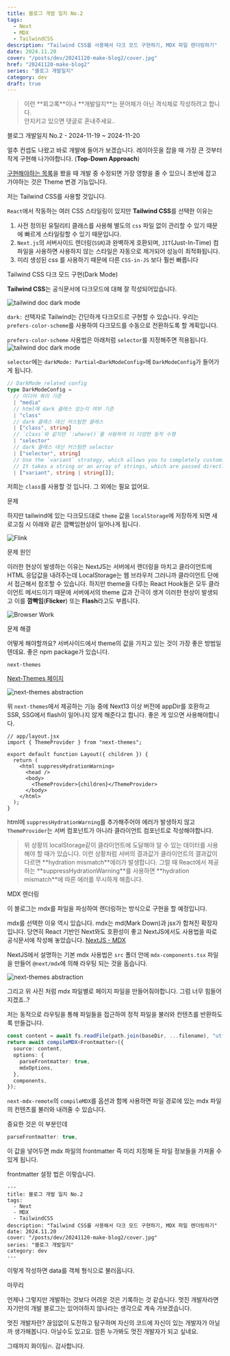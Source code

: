 ```yaml
---
title: 블로그 개발 일지 No.2
tags:
  - Next
  - MDX
  - TailwindCSS
description: "Tailwind CSS를 사용해서 다크 모드 구현하기, MDX 파일 렌더링하기"
date: 2024.11.20
cover: "/posts/dev/20241120-make-blog2/cover.jpg"
href: "20241120-make-blog2"
series: "블로그 개발일지"
category: dev
draft: true
---
```


<Blockquote type="warn">
  이런 **회고록**이나 **개발일지**는 문어체가 아닌 격식체로 작성하려고 합니다.
  <br /> 안지키고 있으면 댓글로 혼내주세요..
</Blockquote>

<Heading type="h2">블로그 개발일지 No.2 - 2024-11-19 ~ 2024-11-20</Heading>

얼추 컨셉도 나왔고 바로 개발에 들어가 보겠습니다.
레이아웃을 잡을 때 가장 큰 것부터 작게 구현해 나가야합니다. (**Top-Down Approach**)

[구현해야하는 목록](/post/dev/20241115-make-blog#구현할-기능)을 봤을 때 개발 중 수정되면 가장 영향을 줄 수 있으니 초반에 잡고 가야하는 것은 Theme 변경 기능입니다.

<Heading type="h3">저는 Tailwind CSS를 사용할 것입니다.</Heading>

`React`에서 작동하는 여러 CSS 스타일링이 있지만 **Tailwind CSS**를 선택한 이유는

1. 사전 정의된 유틸리티 클래스를 사용해 별도의 `css` 파일 없이 관리할 수 있기 때문에 빠르게 스타일링할 수 있기 때문입니다.
2. `Next.js`의 서버사이드 렌더링(`SSR`)과 완벽하게 호환되며, `JIT`(Just-In-Time) 컴파일을 사용하면 사용하지 않는 스타일은 자동으로 제거되어 성능이 최적화됩니다.
3. 미리 생성된 css 를 사용하기 때문에 다른 `CSS-in-JS` 보다 훨씬 빠릅니다

<Heading type="h3">Tailwind CSS 다크 모드 구현(Dark Mode)</Heading>

**Tailwind CSS**는 공식문서에 다크모드에 대해 잘 작성되어있습니다.

![tailwind doc dark mode](/posts/dev/20241120-make-blog2/1.png)

`dark:` 선택자로 Tailwind는 간단하게 다크모드르 구현할 수 있습니다.
우리는 `prefers-color-scheme`를 사용하여 다크모드를 수동으로 전환하도록 할 계획입니다.

`prefers-color-scheme` 사용법은 아래처럼 `selector`를 지정해주면 적용됩니다.
![tailwind doc dark mode](/posts/dev/20241120-make-blog2/2.png)

`selector`에는 `darkMode: Partial<DarkModeConfig>`에 `DarkModeConfig`가 들어가게 됩니다.

```ts
// DarkMode related config
type DarkModeConfig =
  // 미디어 쿼리 기준
  | "media"
  // html에 dark 클래스 있는지 여부 기준
  | "class"
  // dark 클래스 대신 커스텀한 클래스
  | ["class", string]
  // `class`와 같지만 `:where()`를 사용하여 더 다양한 동작 수행
  | "selector"
  // dark 클래스 대신 커스텀한 selector
  | ["selector", string]
  // Use the `variant` strategy, which allows you to completely customize the selector
  // It takes a string or an array of strings, which are passed directly to `addVariant()`
  | ["variant", string | string[]];
```

저희는 `class`를 사용할 것 입니다. 그 외에는 필요 없어요.

<Heading type="h4">문제</Heading>

하지만 tailwind에 있는 다크모드대로 `theme` 값을 `localStorage`에 저장하게 되면 새로고침 시 아래와 같은 깜빡임현상이 일어나게 됩니다.

![Flink](/posts/dev/20241120-make-blog2/3.gif)

<Heading type="h4">문제 원인</Heading>

이러한 현상이 발생하는 이유는 NextJS는 서버에서 랜더링을 마치고 클라이언트에 HTML 응답값을 내려주는데
LocalStorage는 웹 브라우저 그러니까 클라이언트 단에서 접근해서 참조할 수 있습니다.
하지만 theme을 다루는 React Hook들은 모두 클라이언트 메서드이기 때문에 서버에서의 theme 값과 간극이 생겨 이러한 현상이 발생되고
이를 **깜빡임**(**Flicker**) 또는 **Flash**라고도 부릅니다.

![Browser Work](/posts/dev/20241120-make-blog2/4.png)

<Heading type="h4">문제 해결</Heading>

어떻게 해야할까요? 서버사이드에서 theme의 값을 가지고 있는 것이 가장 좋은 방법일텐데요.
좋은 npm package가 있습니다.

`next-themes`

[Next-Themes 페이지](https://github.com/pacocoursey/next-themes)

![next-themes abstraction](/posts/dev/20241120-make-blog2/5.png)

위 `next-themes`에서 제공하는 기능 중에 Next13 이상 버전에 appDir를 호환하고
SSR, SSG에서 flash이 일어나지 않게 해준다고 합니다.
좋은 게 있으면 사용해야합니다.

```tsx
// app/layout.jsx
import { ThemeProvider } from "next-themes";

export default function Layout({ children }) {
  return (
    <html suppressHydrationWarning>
      <head />
      <body>
        <ThemeProvider>{children}</ThemeProvider>
      </body>
    </html>
  );
}
```

html에 `suppressHydrationWarning`를 추가해주어야 에러가 발생하지 않고
`ThemeProvider`는 서버 컴포넌트가 아니라 클라이언트 컴포넌트로 작성해야합니다.

<Blockquote type="error">
  위 상황의 localStorage같이 클라이언트에 도달해야 알 수 있는 데이터를 사용해야
  할 때가 있습니다. 이런 상황처럼 서버의 결과값가 클라이언트의 결과값이 다르면
  **hydration mismatch**에러가 발생합니다. 그럴 때 React에서 제공하는
  **suppressHydrationWarning**를 사용하면 **hydration mismatch**에 따른 에러를
  무시하게 해줍니다.
</Blockquote>

<Heading type="h3">MDX 렌더링 </Heading>

이 블로그는 mdx를 파일을 파싱하여 랜더링하는 방식으로 구현을 할 예정입니다.

mdx를 선택한 이유 역시 있습니다.
mdx는 md(Mark Down)과 jsx가 합쳐진 확장자입니다.
당연히 React 기반인 Next와도 호환성이 좋고 NextJS에서도 사용법을 따로 공식문서에 작성해 놓았습니다.
[NextJS - MDX](https://nextjs.org/docs/pages/building-your-application/configuring/mdx)

NextJS에서 설명하는 기본 mdx 사용법은
`src` 폴더 안에 `mdx-components.tsx` 파일을 만들어 `@next/mdx`에 의해 라우팅 되는 것을 돕습니다.

![next-themes abstraction](/posts/dev/20241120-make-blog2/6.png)

그리고 위 사진 처럼 mdx 파일별로 페이지 파일을 만들어줘야합니다.
그럼 너무 힘들어지겠죠..?

저는 동적으로 라우팅을 통해 파일들을 접근하여 정적 파일을 불러와 컨텐츠를 반환하도록 만들겁니다.

```ts
const content = await fs.readFile(path.join(baseDir, ...filename), "utf-8");
return await compileMDX<Frontmatter>({
  source: content,
  options: {
    parseFrontmatter: true,
    mdxOptions,
  },
  components,
});
```

`next-mdx-remote`의 `compileMDX`를 옵션과 함께 사용하면
파일 경로에 있는 mdx 파일의 컨텐츠를 불러와 내려줄 수 있습니다.

중요한 것은 이 부분인데

```ts
parseFrontmatter: true,
```

이 값을 넣어두면 mdx 파일의 frontmatter 즉 미리 지정해 둔 파일 정보들을 가져올 수 있게 됩니다.

frontmatter 설정 법은 이렇습니다.

```mdx
---
title: 블로그 개발 일지 No.2
tags:
  - Next
  - MDX
  - TailwindCSS
description: "Tailwind CSS를 사용해서 다크 모드 구현하기, MDX 파일 렌더링하기"
date: 2024.11.20
cover: "/posts/dev/20241120-make-blog2/cover.jpg"
series: "블로그 개발일지"
category: dev
---
```

이렇게 작성하면 data를 객체 형식으로 불러옵니다.

<Heading type="h3">마무리</Heading>

언제나 그렇지만 개발하는 것보다 어려운 것은 기록하는 것 같습니다. 멋진 개발자라면
자기만의 개발 블로그는 있어야하지 않나라는 생각으로 계속 가보겠습니다.

멋진 개발자란? 끊임없이 도전하고 탐구하며 자신의 코드에 자신이 있는 개발자가 아닐까 생가해봅니다.
아닐수도 있고요. 암튼 누가봐도 멋진 개발자가 되고 싶네요.

그때까지 화이팅🔥. 감사합니다.
